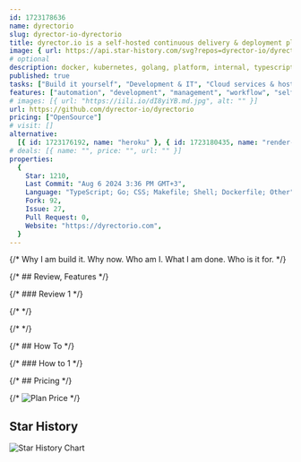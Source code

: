 ```yaml
---
id: 1723178636
name: dyrectorio
slug: dyrector-io-dyrectorio
title: dyrector.io is a self-hosted continuous delivery & deployment platform with version management.
image: { url: https://api.star-history.com/svg?repos=dyrector-io/dyrectorio }
# optional
description: docker, kubernetes, golang, platform, internal, typescript, containers, developer, release, hacktoberfest, delivery,  ,
published: true
tasks: ["Build it yourself", "Development & IT", "Cloud services & hosting"]
features: ["automation", "development", "management", "workflow", "self-host"]
# images: [{ url: "https://iili.io/dI8yiYB.md.jpg", alt: "" }]
url: https://github.com/dyrector-io/dyrectorio
pricing: ["OpenSource"]
# visit: []
alternative:
  [{ id: 1723176192, name: "heroku" }, { id: 1723180435, name: "render-com" }]
# deals: [{ name: "", price: "", url: "" }]
properties:
  {
    Star: 1210,
    Last Commit: "Aug 6 2024 3:36 PM GMT+3",
    Language: "TypeScript; Go; CSS; Makefile; Shell; Dockerfile; Other",
    Fork: 92,
    Issue: 27,
    Pull Request: 0,
    Website: "https://dyrectorio.com",
  }
---
```


{/* Why I am build it. Why now. Who am I. What I am done. Who is it for. */}

{/* ## Review, Features */}

{/* ### Review 1 */}

{/* <DetailYoutube videoId="" startTime={0} /> */}

{/* <Twitters ids=[] /> */}

{/* ## How To */}

{/* ### How to 1 */}

{/* ## Pricing */}

{/* <Img src="" alt="Plan Price" /> */}

## Star History

![Star History Chart](https://api.star-history.com/svg?repos=dyrector-io/dyrectorio)
